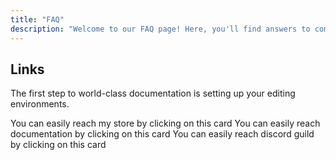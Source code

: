 ```yaml
---
title: "FAQ"
description: "Welcome to our FAQ page! Here, you'll find answers to common questions about our services and products. If you need further assistance, feel free to contact our support team."
---
```


## Links

The first step to world-class documentation is setting up your editing environments.

<CardGroup cols={3}>
  <Card title="Tebex" href="https://nuviod.tebex.io/" img="/images/tebex.png">
    You can easily reach my store by clicking on this card
  </Card>
  <Card title="Documentation" href="https://docs.nuviod.com/" img="/images/mintlify.png">
    You can easily reach documentation by clicking on this card
  </Card>
  <Card title="Discord" href="https://discord.nuviod.com/" img="/images/discord.png">
    You can easily reach discord guild by clicking on this card
  </Card>
</CardGroup>